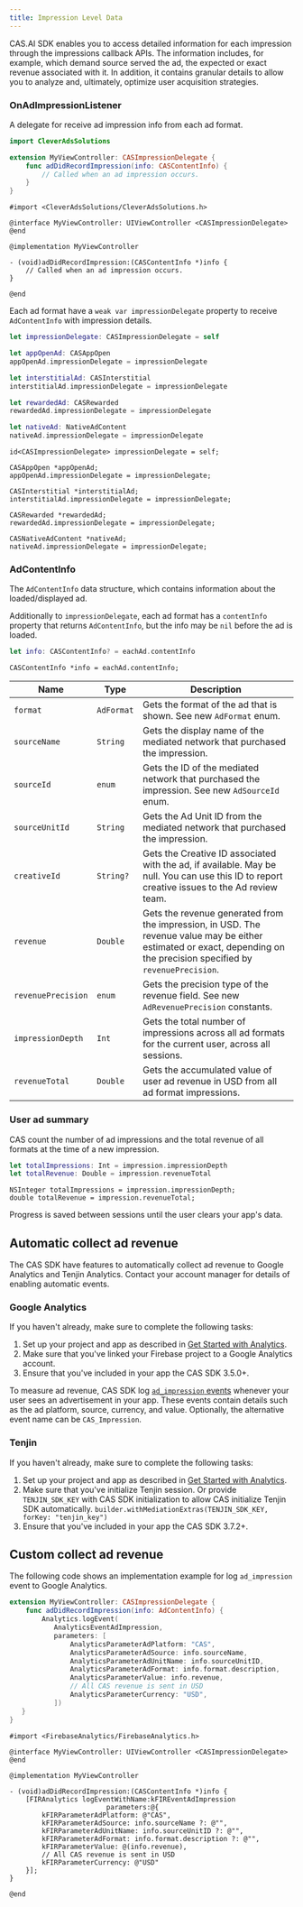```yaml
---
title: Impression Level Data
---
```


CAS.AI SDK enables you to access detailed information for each impression through the impressions callback APIs. The information includes, for example, which demand source served the ad, the expected or exact revenue associated with it. In addition, it contains granular details to allow you to analyze and, ultimately, optimize user acquisition strategies. 

### OnAdImpressionListener
A delegate for receive ad impression info from each ad format.
<CodeGroup synchronize="true">
```swift
import CleverAdsSolutions

extension MyViewController: CASImpressionDelegate {
    func adDidRecordImpression(info: CASContentInfo) {
        // Called when an ad impression occurs. 
    }
}
```
```objc
#import <CleverAdsSolutions/CleverAdsSolutions.h>

@interface MyViewController: UIViewController <CASImpressionDelegate>
@end

@implementation MyViewController

- (void)adDidRecordImpression:(CASContentInfo *)info {
    // Called when an ad impression occurs.
}

@end
```
</CodeGroup>

Each ad format have a `weak var impressionDelegate` property to receive `AdContentInfo` with impression details.  
<CodeGroup synchronize="true">
```swift
let impressionDelegate: CASImpressionDelegate = self

let appOpenAd: CASAppOpen
appOpenAd.impressionDelegate = impressionDelegate

let interstitialAd: CASInterstitial
interstitialAd.impressionDelegate = impressionDelegate

let rewardedAd: CASRewarded
rewardedAd.impressionDelegate = impressionDelegate

let nativeAd: NativeAdContent
nativeAd.impressionDelegate = impressionDelegate
```
```objc
id<CASImpressionDelegate> impressionDelegate = self;

CASAppOpen *appOpenAd;
appOpenAd.impressionDelegate = impressionDelegate;

CASInterstitial *interstitialAd;
interstitialAd.impressionDelegate = impressionDelegate;

CASRewarded *rewardedAd;
rewardedAd.impressionDelegate = impressionDelegate;

CASNativeAdContent *nativeAd;
nativeAd.impressionDelegate = impressionDelegate;
```
</CodeGroup>

### AdContentInfo
The `AdContentInfo` data structure, which contains information about the loaded/displayed ad. 

Additionally to `impressionDelegate`, each ad format has a `contentInfo` property that returns `AdContentInfo`, but the info may be `nil` before the ad is loaded.
<CodeGroup synchronize="true">
```swift
let info: CASContentInfo? = eachAd.contentInfo
```
```objc
CASContentInfo *info = eachAd.contentInfo;
```
</CodeGroup>

| Name               | Type       | Description                                                                                                                                                             |
| ------------------ | ---------- | ----------------------------------------------------------------------------------------------------------------------------------------------------------------------- |
| `format`           | `AdFormat` | Gets the format of the ad that is shown. See new `AdFormat` enum.                                                                                                       |
| `sourceName`       | `String`   | Gets the display name of the mediated network that purchased the impression.                                                                                            |
| `sourceId`         | `enum`     | Gets the ID of the mediated network that purchased the impression. See new `AdSourceId` enum.                                                                           |
| `sourceUnitId`     | `String`   | Gets the Ad Unit ID from the mediated network that purchased the impression.                                                                                            |
| `creativeId`       | `String?`  | Gets the Creative ID associated with the ad, if available. May be null. You can use this ID to report creative issues to the Ad review team.                            |
| `revenue`          | `Double`   | Gets the revenue generated from the impression, in USD. The revenue value may be either estimated or exact, depending on the precision specified by `revenuePrecision`. |
| `revenuePrecision` | `enum`     | Gets the precision type of the revenue field. See new `AdRevenuePrecision` constants.                                                                                   |
| `impressionDepth`  | `Int`      | Gets the total number of impressions across all ad formats for the current user, across all sessions.                                                                   |
| `revenueTotal`     | `Double`   | Gets the accumulated value of user ad revenue in USD from all ad format impressions.                                                                                    |

### User ad summary 
CAS count the number of ad impressions and the total revenue of all formats at the time of a new impression. 
<CodeGroup synchronize="true">
```swift
let totalImpressions: Int = impression.impressionDepth
let totalRevenue: Double = impression.revenueTotal
```
```objc
NSInteger totalImpressions = impression.impressionDepth;
double totalRevenue = impression.revenueTotal;
```
</CodeGroup>

<Info>
Progress is saved between sessions until the user clears your app's data.
</Info>

## Automatic collect ad revenue
The CAS SDK have features to automatically collect ad revenue to Google Analytics and Tenjin Analytics. Contact your account manager for details of enabling automatic events.
### Google Analytics
If you haven't already, make sure to complete the following tasks:
1. Set up your project and app as described in [Get Started with Analytics](https://firebase.google.com/docs/analytics/get-started).
2. Make sure that you've linked your Firebase project to a Google Analytics account.
3. Ensure that you've included in your app the CAS SDK 3.5.0+.

To measure ad revenue, CAS SDK log [`ad_impression` events](https://firebase.google.com/docs/reference/android/com/google/firebase/analytics/FirebaseAnalytics.Event#public-static-final-string-ad_impression) whenever your user sees an advertisement in your app. These events contain details such as the ad platform, source, currency, and value. Optionally, the alternative event name can be `CAS_Impression`.  

### Tenjin
If you haven't already, make sure to complete the following tasks:
1. Set up your project and app as described in [Get Started with Analytics](https://docs.tenjin.com/docs/ios-sdk#sdk-integration).
2. Make sure that you've initialize Tenjin session. Or provide `TENJIN_SDK_KEY` with CAS SDK initialization to allow CAS initialize Tenjin SDK automatically. 
   `builder.withMediationExtras(TENJIN_SDK_KEY, forKey: "tenjin_key")`
3. Ensure that you've included in your app the CAS SDK 3.7.2+.


## Custom collect ad revenue
The following code shows an implementation example for log `ad_impression` event to Google Analytics.
<CodeGroup synchronize="true">
```swift
extension MyViewController: CASImpressionDelegate {
    func adDidRecordImpression(info: AdContentInfo) {
        Analytics.logEvent(
           AnalyticsEventAdImpression,
           parameters: [
               AnalyticsParameterAdPlatform: "CAS",
               AnalyticsParameterAdSource: info.sourceName,
               AnalyticsParameterAdUnitName: info.sourceUnitID,
               AnalyticsParameterAdFormat: info.format.description,
               AnalyticsParameterValue: info.revenue,
               // All CAS revenue is sent in USD
               AnalyticsParameterCurrency: "USD",
           ])
   }
}
```
```objc
#import <FirebaseAnalytics/FirebaseAnalytics.h>

@interface MyViewController: UIViewController <CASImpressionDelegate>
@end

@implementation MyViewController

- (void)adDidRecordImpression:(CASContentInfo *)info {
    [FIRAnalytics logEventWithName:kFIREventAdImpression
                        parameters:@{
        kFIRParameterAdPlatform: @"CAS",
        kFIRParameterAdSource: info.sourceName ?: @"",
        kFIRParameterAdUnitName: info.sourceUnitID ?: @"",
        kFIRParameterAdFormat: info.format.description ?: @"",
        kFIRParameterValue: @(info.revenue),
        // All CAS revenue is sent in USD
        kFIRParameterCurrency: @"USD"
    }];
}

@end
```
</CodeGroup>